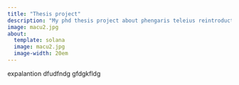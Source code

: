 ```yaml
---
title: "Thesis project"
description: "My phd thesis project about phengaris teleius reintroduction."
image: macu2.jpg
about:
  template: solana
  image: macu2.jpg
  image-width: 20em
---
```


expalantion dfudfndg gfdgkfldg
